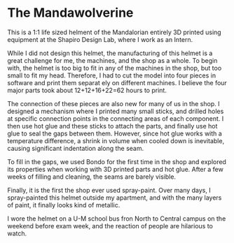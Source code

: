 # The Mandawolverine

This is a 1:1 life sized helment of the Mandalorian entirely 3D printed using equipment at the Shapiro Design Lab, where I work as an Intern. 

While I did not design this helmet, the manufacturing of this helmet is a great challenge for me, the machines, and the shop as a whole. To begin with, the helmet is too big to fit in any of the machines in the shop, but too small to fit my head. Therefore, I had to cut the model into four pieces in software and print them separat ely on different machines. I believe the four major parts took about 12+12+16+22=62 hours to print. 

The connection of these pieces are also new for many of us in the shop. I designed a mechanism where I printed many small sticks, and drilled holes at specific connection points in the connecting areas of each component. I then use hot glue and these sticks to attach the parts, and finally use hot glue to seal the gaps between them. However, since hot glue works with a temperature difference, a shrink in volume when cooled down is inevitable, causing significant indentation along the seam. 

To fill in the gaps, we used Bondo for the first time in the shop and explored its properties when working with 3D printed parts and hot glue. After a few weeks of filling and cleaning, the seams are barely visible. 

Finally, it is the first the shop ever used spray-paint. Over many days, I spray-painted this helmet outside my apartment, and with the many layers of paint, it finally looks kind of metallic. 

I wore the helmet on a U-M school bus fron North to Central campus on the weekend before exam week, and the reaction of people are hilarious to watch. 